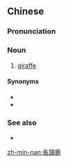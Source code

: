 {{also|长颔鹿}}
==Chinese==
{{zh-forms|s=长颔鹿}}

===Pronunciation===
{{zh-pron
|mn=tn̂g-ām-lo̍k
|cat=n
}}

===Noun===
{{zh-noun}}

# {{lb|zh|Min Nan}} [[giraffe]]

====Synonyms====
* {{zh-l|麒麟鹿}}
* {{zh-l|長頭鹿仔}}

===See also===
* {{zh-l|長頸鹿}}

[[zh-min-nan:長頷鹿]]